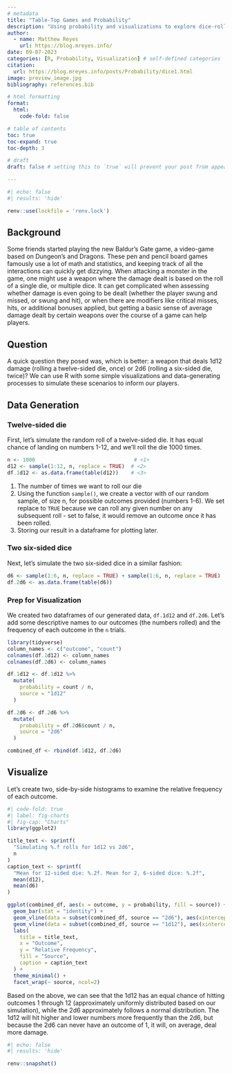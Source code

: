 ```yaml
---
# metadata
title: "Table-Top Games and Probability"
description: "Using probability and visualizations to explore dice-rolls in combinations"
author:
  - name: Matthew Reyes
    url: https://blog.mreyes.info/
date: 09-07-2023
categories: [R, Probability, Visualization] # self-defined categories
citation: 
  url: https://blog.mreyes.info/posts/Probability/dice1.html
image: preview_image.jpg
bibliography: references.bib

# html formatting
format: 
  html:
    code-fold: false

# table of contents
toc: true
toc-expand: true
toc-depth: 3

# draft
draft: false # setting this to `true` will prevent your post from appearing on your listing page until you're ready!

---
```


```r
#| echo: false
#| results: 'hide'

renv::use(lockfile = 'renv.lock')

```


## Background

Some friends started playing the new Baldur's Gate game, a video-game based on Dungeon's and Dragons. These pen and pencil board games famously use a lot of math and statistics, and keeping track of all the interactions can quickly get dizzying. When attacking a monster in the game, one might use a weapon where the damage dealt is based on the roll of a single die, or multiple dice. It can get complicated when assessing whether damage is even going to be dealt (whether the player swung and missed, or swung and hit), or when there are modifiers like critical misses, hits, or additional bonuses applied, but getting a basic sense of average damage dealt by certain weapons over the course of a game can help players.

## Question

A quick question they posed was, which is better: a weapon that deals 1d12 damage (rolling a twelve-sided die, once) or 2d6 (rolling a six-sided die, twice)? We can use R with some simple visualizations and data-generating processes to simulate these scenarios to inform our players.

## Data Generation

### Twelve-sided die

First, let's simulate the random roll of a twelve-sided die. It has equal chance of landing on numbers 1-12, and we'll roll the die 1000 times.

```r
n <- 1000                                # <1>
d12 <- sample(1:12, n, replace = TRUE)  # <2>
df.1d12 <- as.data.frame(table(d12))    # <3>
```

1.  The number of times we want to roll our die
2.  Using the function `sample()`, we create a vector with of our random sample, of size n, for possible outcomes provided (numbers 1-6). We set replace to `TRUE` because we can roll any given number on any subsequent roll - set to false, it would remove an outcome once it has been rolled.
3.  Storing our result in a dataframe for plotting later.

### Two six-sided dice

Next, let's simulate the two six-sided dice in a similar fashion:

```r
d6 <- sample(1:6, n, replace = TRUE) + sample(1:6, n, replace = TRUE)
df.2d6 <- as.data.frame(table(d6))
```

### Prep for Visualization

We created two dataframes of our generated data, `df.1d12` and `df.2d6`. Let's add some descriptive names to our outcomes (the numbers rolled) and the frequency of each outcome in the `n` trials.

```r
library(tidyverse)
column_names <- c("outcome", "count")
colnames(df.1d12) <- column_names
colnames(df.2d6) <- column_names

df.1d12 <- df.1d12 %>%
  mutate(
    probability = count / n,
    source = "1d12"
  )

df.2d6 <- df.2d6 %>%
  mutate(
    probability = df.2d6$count / n,
    source = "2d6"
  )

combined_df <- rbind(df.1d12, df.2d6)
```

## Visualize

Let's create two, side-by-side histograms to examine the relative frequency of each outcome.

```r
#| code-fold: true
#| label: fig-charts
#| fig-cap: "Charts"
library(ggplot2)

title_text <- sprintf(
  "Simulating %.f rolls for 1d12 vs 2d6", 
  n
)
caption_text <- sprintf(
  "Mean for 12-sided die: %.2f. Mean for 2, 6-sided dice: %.2f", 
  mean(d12), 
  mean(d6)
)

ggplot(combined_df, aes(x = outcome, y = probability, fill = source)) +
  geom_bar(stat = "identity") +
  geom_vline(data = subset(combined_df, source == "2d6"), aes(xintercept = mean(d6)), color = "blue", linetype = "dashed")+
  geom_vline(data = subset(combined_df, source == "1d12"), aes(xintercept = mean(d12)), color = "red", linetype = "dashed")+
  labs(
    title = title_text,
    x = "Outcome",
    y = "Relative Frequency",
    fill = "Source",
    caption = caption_text
  ) + 
  theme_minimal() +
  facet_wrap(~ source, ncol=2)
```

Based on the above, we can see that the 1d12 has an equal chance of hitting outcomes 1 through 12 (approximately uniformly distributed based on our simulation), while the 2d6 approximately follows a normal distribution. The 1d12 will hit higher and lower numbers more frequently than the 2d6, but because the 2d6 can never have an outcome of 1, it will, on average, deal more damage.

```r
#| echo: false
#| results: 'hide'

renv::snapshot()

```
